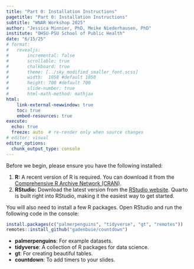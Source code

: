 ```yaml
---
title: "Part 0: Installation Instructions"
pagetitle: "Part 0: Installation Instructions"
subtitle: "WNAR Workshop 2025"
author: "Jessica Minnier, PhD, Meike Niederhausen, PhD"
institute: "OHSU-PSU School of Public Health"
date: "6/15/25"
# format: 
#   revealjs:
#       incremental: false
#       scrollable: true
#       chalkboard: true
#       theme: [../sky_modified_smaller_font.scss]
#       width:  1050 #default 1050
#       height: 700 #default 700
#       slide-number: true
#       html-math-method: mathjax
html:
    link-external-newwindow: true
    toc: true
    embed-resources: true
execute:
  echo: true
  freeze: auto  # re-render only when source changes
# editor: visual
editor_options: 
  chunk_output_type: console
---
```



Before we begin, please ensure you have the following installed:

1.  **R:** A recent version of R is required. You can download it from the [Comprehensive R Archive Network (CRAN)](https://cran.r-project.org/).
2.  **RStudio:** Download the latest version from the [RStudio website](https://posit.co/download/rstudio-desktop/). Quarto is built right into RStudio, making it the easiest way to get started.

You will also need to install a few R packages. Open RStudio and run the following code in the console:

```r
install.packages(c("palmerpenguins", "tidyverse", "gt", "remotes"))
remotes::install_github("gadenbuie/countdown")
```

- **palmerpenguins**: For example datasets.
- **tidyverse**: A collection of R packages for data science.
- **gt**: For creating beautiful tables.
- **countdown**: To add timers to your slides.
